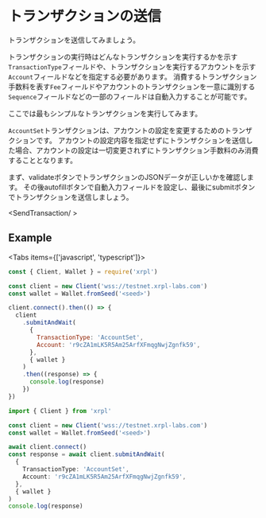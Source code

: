 
# トランザクションの送信

トランザクションを送信してみましょう。

トランザクションの実行時はどんなトランザクションを実行するかを示す`TransactionType`フィールドや、トランザクションを実行するアカウントを示す`Account`フィールドなどを指定する必要があります。
消費するトランザクション手数料を表す`Fee`フィールドやアカウントのトランザクションを一意に識別する`Sequence`フィールドなどの一部のフィールドは自動入力することが可能です。

ここでは最もシンプルなトランザクションを実行してみます。

`AccountSet`トランザクションは、アカウントの設定を変更するためのトランザクションです。
アカウントの設定内容を指定せずにトランザクションを送信した場合、アカウントの設定は一切変更されずにトランザクション手数料のみ消費することとなります。

<LinkCard href='https://xrpl.org/ja/accountset.html' />

まず、validateボタンでトランザクションのJSONデータが正しいかを確認します。
その後autofillボタンで自動入力フィールドを設定し、最後にsubmitボタンでトランザクションを送信しましょう。

<SendTransaction/ >

## Example


<Tabs items={['javascript', 'typescript']}>
  <Tab>

```js copy
const { Client, Wallet } = require('xrpl')

const client = new Client('wss://testnet.xrpl-labs.com')
const wallet = Wallet.fromSeed('<seed>')

client.connect().then(() => {
  client
    .submitAndWait(
      {
        TransactionType: 'AccountSet',
        Account: 'r9cZA1mLK5R5Am25ArfXFmqgNwjZgnfk59',
      },
      { wallet }
    )
    .then((response) => {
      console.log(response)
    })
})
```

  </Tab>
  <Tab>

```ts copy
import { Client } from 'xrpl'

const client = new Client('wss://testnet.xrpl-labs.com')
const wallet = Wallet.fromSeed('<seed>')

await client.connect()
const response = await client.submitAndWait(
  {
    TransactionType: 'AccountSet',
    Account: 'r9cZA1mLK5R5Am25ArfXFmqgNwjZgnfk59',
  },
  { wallet }
)
console.log(response)
```

  </Tab>
</Tabs>

